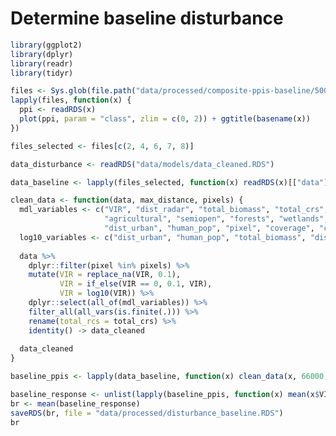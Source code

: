 # Determine baseline disturbance

```r
library(ggplot2)
library(dplyr)
library(readr)
library(tidyr)
```

```r
files <- Sys.glob(file.path("data/processed/composite-ppis-baseline/500m", "*"))
lapply(files, function(x) {
  ppi <- readRDS(x)
  plot(ppi, param = "class", zlim = c(0, 2)) + ggtitle(basename(x))
})
```

```r
files_selected <- files[c(2, 4, 6, 7, 8)]
```

```r
data_disturbance <- readRDS("data/models/data_cleaned.RDS")

data_baseline <- lapply(files_selected, function(x) readRDS(x)[["data"]]@data)

clean_data <- function(data, max_distance, pixels) {
  mdl_variables <- c("VIR", "dist_radar", "total_biomass", "total_crs",
                     "agricultural", "semiopen", "forests", "wetlands", "waterbodies", "urban",
                     "dist_urban", "human_pop", "pixel", "coverage", "class", "x", "y")
  log10_variables <- c("dist_urban", "human_pop", "total_biomass", "dist_urban")
  
  data %>%
    dplyr::filter(pixel %in% pixels) %>%
    mutate(VIR = replace_na(VIR, 0.1),
           VIR = if_else(VIR == 0, 0.1, VIR),
           VIR = log10(VIR)) %>%
    dplyr::select(all_of(mdl_variables)) %>%
    filter_all(all_vars(is.finite(.))) %>%
    rename(total_rcs = total_crs) %>%
    identity() -> data_cleaned
  
  data_cleaned
}

baseline_ppis <- lapply(data_baseline, function(x) clean_data(x, 66000, data_disturbance$pixel))
```

```r
baseline_response <- unlist(lapply(baseline_ppis, function(x) mean(x$VIR)))
br <- mean(baseline_response)
saveRDS(br, file = "data/processed/disturbance_baseline.RDS")
br
```
